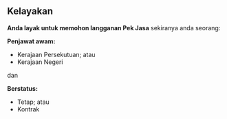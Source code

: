 
<div id="kelayakan" />
<TopPad />

## Kelayakan

**Anda layak untuk memohon langganan Pek Jasa** sekiranya anda seorang:

**Penjawat awam:**

- Kerajaan Persekutuan; atau
- Kerajaan Negeri

dan

**Berstatus:**

- Tetap; atau
- Kontrak

<BottomPad />
